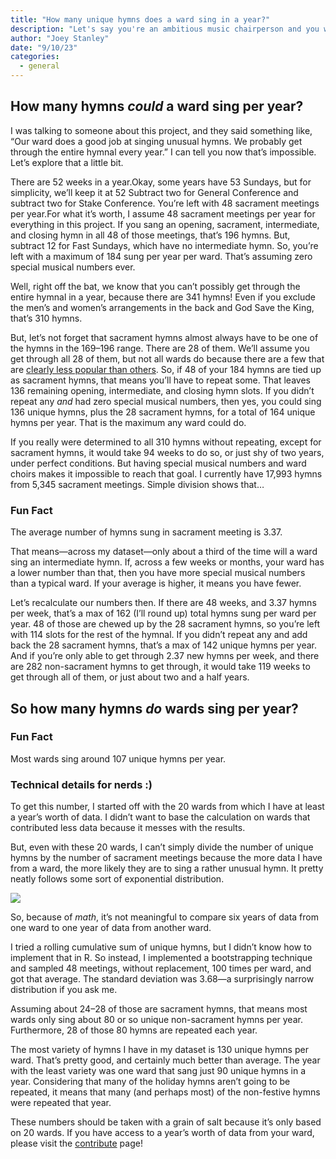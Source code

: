 ```yaml
---
title: "How many unique hymns does a ward sing in a year?"
description: "Let's say you're an ambitious music chairperson and you want to sing as many different hymns as possible. How many could you get through in a year? How many hymns do wards typically get through in a year?"
author: "Joey Stanley"
date: "9/10/23"
categories:
  - general
---
```


## How many hymns *could* a ward sing per year?

I was talking to someone about this project, and they said something like, "Our ward does a good job at singing unusual hymns. We probably get through the entire hymnal every year." I can tell you now that's impossible. Let's explore that a little bit.

There are 52 weeks in a year.[Okay, some years have 53 Sundays, but for simplicity, we'll keep it at 52]{.aside} Subtract two for General Conference and subtract two for Stake Conference. You're left with 48 sacrament meetings per year.[For what it's worth, I assume 48 sacrament meetings per year for everything in this project.]{.aside} If you sang an opening, sacrament, intermediate, and closing hymn in all 48 of those meetings, that's 196 hymns. But, subtract 12 for Fast Sundays, which have no intermediate hymn. So, you're left with a maximum of 184 sung per year per ward. That's assuming zero special musical numbers ever.

Well, right off the bat, we know that you can't possibly get through the entire hymnal in a year, because there are 341 hymns! Even if you exclude the men's and women's arrangements in the back and <hymn>God Save the King</hymn>, that's 310 hymns.

But, let's not forget that sacrament hymns almost always have to be one of the hymns in the 169--196 range. There are 28 of them. We'll assume you get through all 28 of them, but not all wards do because there are a few that are [clearly less popular than others](/posts/sacrament.qmd#frequency). So, if 48 of your 184 hymns are tied up as sacrament hymns, that means you'll have to repeat some. That leaves 136 remaining opening, intermediate, and closing hymn slots. If you didn't repeat any *and* had zero special musical numbers, then yes, you could sing 136 unique hymns, plus the 28 sacrament hymns, for a total of 164 unique hymns per year. That is the maximum any ward could do.

If you really were determined to all 310 hymns without repeating, except for sacrament hymns, it would take 94 weeks to do so, or just shy of two years, under perfect conditions. But having special musical numbers and ward choirs makes it impossible to reach that goal. I currently have 17,993 hymns from 5,345 sacrament meetings. Simple division shows that...

::: {.callout-tip icon="false"}
### Fun Fact

The average number of hymns sung in sacrament meeting is 3.37.
:::

That means---across my dataset---only about a third of the time will a ward sing an intermediate hymn. If, across a few weeks or months, your ward has a lower number than that, then you have more special musical numbers than a typical ward. If your average is higher, it means you have fewer.

Let's recalculate our numbers then. If there are 48 weeks, and 3.37 hymns per week, that's a max of 162 (I'll round up) total hymns sung per ward per year. 48 of those are chewed up by the 28 sacrament hymns, so you're left with 114 slots for the rest of the hymnal. If you didn't repeat any and add back the 28 sacrament hymns, that's a max of 142 unique hymns per year. And if you're only able to get through 2.37 new hymns per week, and there are 282 non-sacrament hymns to get through, it would take 119 weeks to get through all of them, or just about two and a half years.

## So how many hymns *do* wards sing per year?

::: {.callout-tip icon="false"}
### Fun Fact

Most wards sing around 107 unique hymns per year.
:::

::: {.callout-caution collapse="true"}
### Technical details for nerds :)

To get this number, I started off with the 20 wards from which I have at least a year's worth of data. I didn't want to base the calculation on wards that contributed less data because it messes with the results.

But, even with these 20 wards, I can't simply divide the number of unique hymns by the number of sacrament meetings because the more data I have from a ward, the more likely they are to sing a rather unusual hymn. It pretty neatly follows some sort of exponential distribution.

![](../images/hymns-per-year_by_amount-of-data.jpeg)

So, because of *math*, it's not meaningful to compare six years of data from one ward to one year of data from another ward.

I tried a rolling cumulative sum of unique hymns, but I didn't know how to implement that in R. So instead, I implemented a bootstrapping technique and sampled 48 meetings, without replacement, 100 times per ward, and got that average. The standard deviation was 3.68---a surprisingly narrow distribution if you ask me.
:::

Assuming about 24--28 of those are sacrament hymns, that means most wards only sing about 80 or so unique non-sacrament hymns per year. Furthermore, 28 of those 80 hymns are repeated each year.

The most variety of hymns I have in my dataset is 130 unique hymns per ward. That's pretty good, and certainly much better than average. The year with the least variety was one ward that sang just 90 unique hymns in a year. Considering that many of the holiday hymns aren't going to be repeated, it means that many (and perhaps most) of the non-festive hymns were repeated that year.

These numbers should be taken with a grain of salt because it's only based on 20 wards. If you have access to a year's worth of data from your ward, please visit the [contribute](/contribute.qmd) page!
